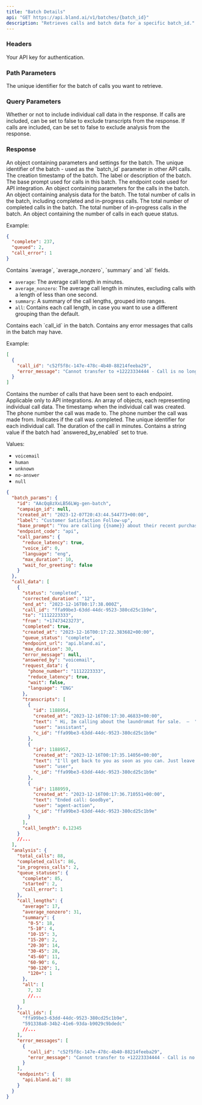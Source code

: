```yaml
---
title: "Batch Details"
api: "GET https://api.bland.ai/v1/batches/{batch_id}"
description: "Retrieves calls and batch data for a specific batch_id."
---
```


### Headers

<ParamField header="authorization" type="string" required>
  Your API key for authentication.
</ParamField>

### Path Parameters

<ParamField path="batch_id" type="string" required>
  The unique identifier for the batch of calls you want to retrieve.
</ParamField>

### Query Parameters

<ParamField query="include_calls" type="boolean" default="true">
  Whether or not to include individual call data in the response.
</ParamField>

<ParamField query="include_transcripts" type="boolean" default="true">
  If calls are included, can be set to false to exclude transcripts from the response.
</ParamField>

<ParamField query="include_analysis" type="boolean" default="true">
  If calls are included, can be set to false to exclude analysis from the response.
</ParamField>

### Response

<ResponseField name="batch_params" type="object">
  An object containing parameters and settings for the batch.
</ResponseField>

<ResponseField name="batch_params.id" type="string">
  The unique identifier of the batch - used as the `batch_id` parameter in other API calls.
</ResponseField>

<ResponseField name="batch_params.created_at" type="string">
  The creation timestamp of the batch.
</ResponseField>

<ResponseField name="batch_params.label" type="string">
  The label or description of the batch.
</ResponseField>

<ResponseField name="batch_params.base_prompt" type="string">
  The base prompt used for calls in this batch.
</ResponseField>

<ResponseField name="batch_params.endpoint_code" type="string">
  The endpoint code used for API integration.
</ResponseField>

<ResponseField name="batch_params.call_params" type="object">
  An object containing parameters for the calls in the batch.
</ResponseField>

<ResponseField name="analysis" type="object">
  An object containing analysis data for the batch.
</ResponseField>

<ResponseField name="analysis.total_calls" type="object">
  The total number of calls in the batch, including completed and in-progress calls.
</ResponseField>

<ResponseField name="analysis.completed_calls" type="object">
  The total number of completed calls in the batch.
</ResponseField>

<ResponseField name="analysis.in_progress_calls" type="object">
  The total number of in-progress calls in the batch.
</ResponseField>

<ResponseField name="analysis.queue_statuses" type="object">
  An object containing the number of calls in each queue status.

Example:

```json
{
  "complete": 237,
  "queued": 2,
  "call_error": 1
}
```

</ResponseField>

<ResponseField name="analysis.call_lengths" type="object">
  Contains `average`, `average_nonzero`, `summary` and `all` fields.

- `average`: The average call length in minutes.
- `average_nonzero`: The average call length in minutes, excluding calls with a length of less than one second.
- `summary`: A summary of the call lengths, grouped into ranges.
- `all`: Contains each call length, in case you want to use a different grouping than the default.
  </ResponseField>

<ResponseField name="analysis.call_ids" type="array">
  Contains each `call_id` in the batch.
</ResponseField>

<ResponseField name="analysis.error_messages" type="array">
  Contains any error messages that calls in the batch may have.

Example:

```json
[
  {
    "call_id": "c52f5f8c-147e-478c-4b40-88214feeba29",
    "error_message": "Cannot transfer to +12223334444 - Call is no longer active"
  }
]
```

</ResponseField>

<ResponseField name="analysis.endpoints" type="object">
  Contains the number of calls that have been sent to each endpoint. Applicable only to API integrations.
</ResponseField>

<ResponseField name="call_data" type="array">
  An array of objects, each representing individual call data.
</ResponseField>

<ResponseField name="call_data[].created_at" type="string">
  The timestamp when the individual call was created.
</ResponseField>

<ResponseField name="call_data[].to" type="string">
  The phone number the call was made to.
</ResponseField>

<ResponseField name="call_data[].from" type="string">
  The phone number the call was made from.
</ResponseField>

<ResponseField name="call_data[].completed" type="boolean">
  Indicates if the call was completed.
</ResponseField>

<ResponseField name="call_data[].call_id" type="string">
  The unique identifier for each individual call.
</ResponseField>

<ResponseField name="call_data[].call_length" type="number">
  The duration of the call in minutes.
</ResponseField>

<ResponseField name="call_data[].answered_by" type="array">
  Contains a string value if the batch had `answered_by_enabled` set to true.

Values:

- `voicemail`
- `human`
- `unknown`
- `no-answer`
- `null`
  </ResponseField>

<ResponseExample>

```json Response
{
  "batch_params": {
    "id": "AAcQq8zXxLB56LWg-gen-batch",
    "campaign_id": null,
    "created_at": "2023-12-07T20:43:44.544773+00:00",
    "label": "Customer Satisfaction Follow-up",
    "base_prompt": "You are calling {{name}} about their recent purchase of the item: {{item}}. Ask them each of the following questions about the specific item they purchased: {{questions}}",
    "endpoint_code": "api",
    "call_params": {
      "reduce_latency": true,
      "voice_id": 0,
      "language": "eng",
      "max_duration": 10,
      "wait_for_greeting": false
    }
  },
  "call_data": [
    {
      "status": "completed",
      "corrected_duration": "12",
      "end_at": "2023-12-16T00:17:38.000Z",
      "call_id": "ffa99be3-63dd-44dc-9523-380cd25c1b9e",
      "to": "1112223333",
      "from": "+17473423273",
      "completed": true,
      "created_at": "2023-12-16T00:17:22.383682+00:00",
      "queue_status": "complete",
      "endpoint_url": "api.bland.ai",
      "max_duration": 30,
      "error_message": null,
      "answered_by": "voicemail",
      "request_data": {
        "phone_number": "1112223333",
        "reduce_latency": true,
        "wait": false,
        "language": "ENG"
      },
      "transcripts": [
        {
          "id": 1188954,
          "created_at": "2023-12-16T00:17:30.46833+00:00",
          "text": " Hi, Im calling about the laundromat for sale.  —  ",
          "user": "assistant",
          "c_id": "ffa99be3-63dd-44dc-9523-380cd25c1b9e"
        },
        {
          "id": 1188957,
          "created_at": "2023-12-16T00:17:35.14056+00:00",
          "text": "I'll get back to you as soon as you can. Just leave a message. Thank you. Bye.",
          "user": "user",
          "c_id": "ffa99be3-63dd-44dc-9523-380cd25c1b9e"
        },
        {
          "id": 1188959,
          "created_at": "2023-12-16T00:17:36.710551+00:00",
          "text": "Ended call: Goodbye",
          "user": "agent-action",
          "c_id": "ffa99be3-63dd-44dc-9523-380cd25c1b9e"
        }
      ],
      "call_length": 0.12345
    }
    //...
  ],
  "analysis": {
    "total_calls": 88,
    "completed_calls": 86,
    "in_progress_calls": 2,
    "queue_statuses": {
      "complete": 85,
      "started": 2,
      "call_error": 1
    },
    "call_lengths": {
      "average": 17,
      "average_nonzero": 31,
      "summary": {
        "0-5": 18,
        "5-10": 4,
        "10-15": 3,
        "15-20": 2,
        "20-30": 14,
        "30-45": 28,
        "45-60": 11,
        "60-90": 6,
        "90-120": 1,
        "120+": 1
      },
      "all": [
        7, 32
        //...
      ]
    },
    "call_ids": [
      "ffa99be3-63dd-44dc-9523-380cd25c1b9e",
      "591338a8-34b2-41e6-93da-b9029c9bdedc"
      //...
    ],
    "error_messages": [
      {
        "call_id": "c52f5f8c-147e-478c-4b40-88214feeba29",
        "error_message": "Cannot transfer to +12223334444 - Call is no longer active"
      }
    ],
    "endpoints": {
      "api.bland.ai": 88
    }
  }
}
```

</ResponseExample>

